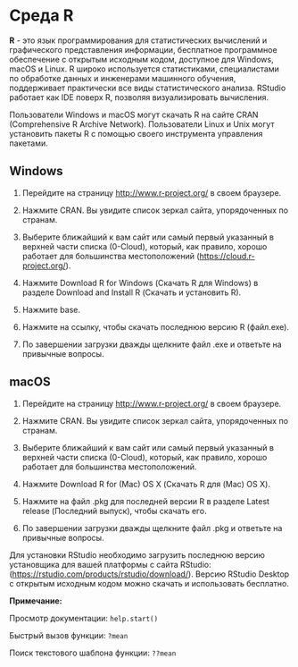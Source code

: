 # Среда R

**R** - это язык программирования для статистических вычислений и графического представления информации, бесплатное программное обеспечение с открытым исходным кодом, доступное для Windows, macOS и Linux. R широко используется статистиками, специалистами по обработке данных и инженерами машинного обучения, поддерживает практически все виды статистического анализа. RStudio работает как IDE поверх R, позволяя визуализировать вычисления.

Пользователи Windows и macOS могут скачать R на сайте CRAN (Comprehensive R Archive Network). Пользователи Linux и Unix могут установить пакеты R с помощью своего инструмента управления пакетами.

## Windows

1.  Перейдите на страницу <http://www.r-project.org/> в своем браузере.

2.  Нажмите CRAN. Вы увидите список зеркал сайта, упорядоченных по странам.

3.  Выберите ближайший к вам сайт или самый первый указанный в верхней части списка (0-Cloud), который, как правило, хорошо работает для большинства местоположений (<https://cloud.r-project.org/>).

4.  Нажмите Download R for Windows (Скачать R для Windows) в разделе Download and Install R (Скачать и установить R).

5.  Нажмите base.

6.  Нажмите на ссылку, чтобы скачать последнюю версию R (файл.exe).

7.  По завершении загрузки дважды щелкните файл .exe и ответьте на привычные вопросы.

## macOS

1.  Перейдите на страницу <http://www.r-project.org/> в своем браузере.

2.  Нажмите CRAN. Вы увидите список зеркал сайта, упорядоченных по странам.

3.  Выберите ближайший к вам сайт или самый первый указанный в верхней части списка (0-Cloud), который, как правило, хорошо работает для большинства местоположений.

4.  Нажмите Download R for (Mac) OS X (Скачать R для (Mac) OS X).

5.  Нажмите на файл .pkg для последней версии R в разделе Latest release (Последний выпуск), чтобы скачать его.

6.  По завершении загрузки дважды щелкните файл .pkg и ответьте на привычные вопросы.

Для установки RStudio необходимо загрузить последнюю версию установщика для вашей платформы с сайта RStudio: (<https://rstudio.com/products/rstudio/download/>). Версию RStudio Desktop с открытым исходным кодом можно скачать и использовать бесплатно.

**Примечание:**

Просмотр документации: `help.start()`

Быстрый вызов функции: `?mean`

Поиск текстового шаблона функции: `??mean`
